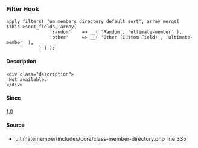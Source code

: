 
### Filter Hook    
    
```
apply_filters( 'um_members_directory_default_sort', array_merge( $this->sort_fields, array(
				'random'    => __( 'Random', 'ultimate-member' ),
				'other'     => __( 'Other (Custom Field)', 'ultimate-member' ),
			) ) );
```

#### Description
    <div class="description">
     Not available.
    </div>

#### Since
<div class="description">
1.0
</div>

#### Source
  - <Link href="/developer/files/includes-core-class-member-directory#source-view.335">ultimatemember/includes/core/class-member-directory.php</Link> <Link href="/developer/files/includes-core-class-member-directory#source-view.335">line 335</Link>

